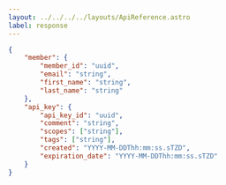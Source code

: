 ---
layout: ../../../../layouts/ApiReference.astro
label: response
---

```json
{
	"member": {
		"member_id": "uuid",
		"email": "string",
		"first_name": "string",
		"last_name": "string"
	},
	"api_key": {
		"api_key_id": "uuid",
		"comment": "string",
		"scopes": ["string"],
		"tags": ["string"],
		"created": "YYYY-MM-DDThh:mm:ss.sTZD",
		"expiration_date": "YYYY-MM-DDThh:mm:ss.sTZD"
	}
}
```
